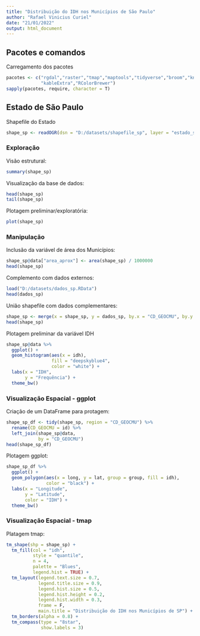 ```yaml
---
title: "Distribuição do IDH nos Municípios de São Paulo"
author: "Rafael Vinicius Curiel"
date: "21/01/2022"
output: html_document
---
```


## Pacotes e comandos

Carregamento dos pacotes  
```r
pacotes <- c("rgdal","raster","tmap","maptools","tidyverse","broom","knitr",
             "kableExtra","RColorBrewer")
sapply(pacotes, require, character = T) 
```



## Estado de São Paulo

Shapefile do Estado
```r
shape_sp <- readOGR(dsn = "D:/datasets/shapefile_sp", layer = "estado_sp")
```



### Exploração

Visão estrutural:
```r
summary(shape_sp)
```


Visualização da base de dados:
```r
head(shape_sp)
tail(shape_sp)
```


Plotagem preliminar/exploratória:
```r
plot(shape_sp)
```



### Manipulação

Inclusão da variável de área dos Municípios:
```r
shape_sp@data["area_aprox"] <- area(shape_sp) / 1000000
head(shape_sp)
```


Complemento com dados externos:
```r
load("D:/datasets/dados_sp.RData")
head(dados_sp)
```


União shapefile com dados complementares:
```r
shape_sp <- merge(x = shape_sp, y = dados_sp, by.x = "CD_GEOCMU", by.y = "codigo")
head(shape_sp)
```


Plotagem preliminar da variável IDH
```r
shape_sp@data %>% 
  ggplot() +
  geom_histogram(aes(x = idh),
                 fill = "deepskyblue4",
                 color = "white") +
  labs(x = "IDH",
       y = "Frequência") +
  theme_bw()
```



### Visualização Espacial - ggplot

Criação de um DataFrame para protagem:
```r
shape_sp_df <- tidy(shape_sp, region = "CD_GEOCMU") %>% 
  rename(CD_GEOCMU = id) %>% 
  left_join(shape_sp@data,
            by = "CD_GEOCMU")
head(shape_sp_df)
```


Plotagem ggplot:
```r
shape_sp_df %>% 
  ggplot() +
  geom_polygon(aes(x = long, y = lat, group = group, fill = idh),
               color = "black") +
  labs(x = "Longitude",
       y = "Latitude",
       color = "IDH") +
  theme_bw()
```


### Visualização Espacial - tmap

Platagem tmap:
```r
tm_shape(shp = shape_sp) + 
  tm_fill(col = "idh", 
          style = "quantile", 
          n = 4, 
          palette = "Blues", 
          legend.hist = TRUE) +
  tm_layout(legend.text.size = 0.7,
            legend.title.size = 0.9,
            legend.hist.size = 0.5,
            legend.hist.height = 0.2,
            legend.hist.width = 0.3,
            frame = F,
            main.title = "Distribuição do IDH nos Municípios de SP") +
  tm_borders(alpha = 0.8) +
  tm_compass(type = "8star", 
             show.labels = 3)
```
